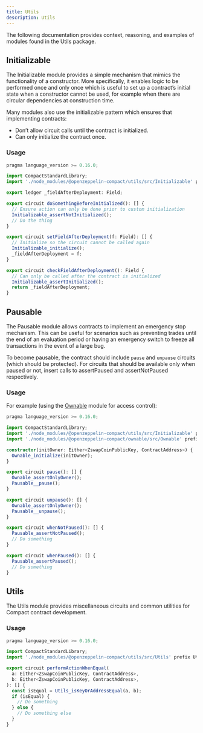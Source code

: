 ```yaml
---
title: Utils
description: Utils
---
```


The following documentation provides context, reasoning, and examples of modules found in the Utils package.

## Initializable

The Initializable module provides a simple mechanism that mimics the functionality of a constructor.
More specifically, it enables logic to be performed once and only once which is useful to set up a contract’s initial state when a constructor cannot be used, for example when there are circular dependencies at construction time.

Many modules also use the initializable pattern which ensures that implementing contracts:

* Don’t allow circuit calls until the contract is initialized.
* Can only initialize the contract once.

### Usage

```typescript
pragma language_version >= 0.16.0;

import CompactStandardLibrary;
import './node_modules/@openzeppelin-compact/utils/src/Initializable' prefix Initializable_;

export ledger _fieldAfterDeployment: Field;

export circuit doSomethingBeforeInitialized(): [] {
  // Ensure action can only be done prior to custom initialization
  Initializable_assertNotInitialized();
  // Do the thing
}

export circuit setFieldAfterDeployment(f: Field): [] {
  // Initialize so the circuit cannot be called again
  Initializable_initialize();
  _fieldAfterDeployment = f;
}

export circuit checkFieldAfterDeployment(): Field {
  // Can only be called after the contract is initialized
  Initializable_assertInitialized();
  return _fieldAfterDeployment;
}

```

## Pausable

The Pausable module allows contracts to implement an emergency stop mechanism.
This can be useful for scenarios such as preventing trades until the end of an evaluation period or having an emergency switch to freeze all transactions in the event of a large bug.

To become pausable, the contract should include `pause` and `unpause` circuits (which should be protected).
For circuits that should be available only when paused or not,
insert calls to assertPaused and assertNotPaused respectively.

### Usage

For example (using the [Ownable](ownable.mdx) module for access control):

```typescript
pragma language_version >= 0.16.0;

import CompactStandardLibrary;
import './node_modules/@openzeppelin-compact/utils/src/Initializable' prefix Initializable_;
import './node_modules/@openzeppelin-compact/ownable/src/Ownable' prefix Ownable_;

constructor(initOwner: Either<ZswapCoinPublicKey, ContractAddress>) {
  Ownable_initialize(initOwner);
}

export circuit pause(): [] {
  Ownable_assertOnlyOwner();
  Pausable__pause();
}

export circuit unpause(): [] {
  Ownable_assertOnlyOwner();
  Pausable__unpause();
}

export circuit whenNotPaused(): [] {
  Pausable_assertNotPaused();
  // Do something
}

export circuit whenPaused(): [] {
  Pausable_assertPaused();
  // Do something
}

```

## Utils

The Utils module provides miscellaneous circuits and common utilities for Compact contract development.

### Usage

```typescript
pragma language_version >= 0.16.0;

import CompactStandardLibrary;
import './node_modules/@openzeppelin-compact/utils/src/Utils' prefix Utils_;

export circuit performActionWhenEqual(
  a: Either<ZswapCoinPublicKey, ContractAddress>,
  b: Either<ZswapCoinPublicKey, ContractAddress>,
): [] {
  const isEqual = Utils_isKeyOrAddressEqual(a, b);
  if (isEqual) {
    // Do something
  } else {
    // Do something else
  }
}
```
